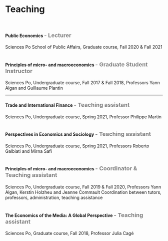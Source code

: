 ##

# Teaching

<br>

#### Public Economics <span style="color:gray"> <font size="4"> - Lecturer </font> </span>
Sciences Po School of Public Affairs, Graduate course, Fall 2020 & Fall 2021
<br><br>

#### Principles of micro- and macroeconomics <span style="color:gray"> <font size="4"> - Graduate Student Instructor </font> </span>
Sciences Po, Undergraduate course, Fall 2017 & Fall 2018, Professors Yann Algan and Guillaume Plantin

***

#### Trade and International Finance <span style="color:gray"> <font size="4"> - Teaching assistant </font> </span>
Sciences Po, Undergraduate course, Spring 2021, Professor Philippe Martin
<br><br>

#### Perspectives in Economics and Sociology <span style="color:gray"> <font size="4"> - Teaching assistant </font> </span>
Sciences Po, Undergraduate course, Spring 2021, Professors Roberto Galbiati and Mirna Safi
<br><br>

#### Principles of micro- and macroeconomics <span style="color:gray"> <font size="4"> - Coordinator & Teaching assistant </font> </span>
Sciences Po, Undergraduate course, Fall 2019 & Fall 2020, Professors Yann Algan, Kerstin Holzheu and Jeanne Commault
Coordination between tutors, professors, administration, teaching assistance
<br><br>

#### The Economics of the Media:  A Global Perspective <span style="color:gray"> <font size="4"> - Teaching assistant </font> </span>
Sciences Po, Graduate course, Fall 2018, Professor Julia Cagé

